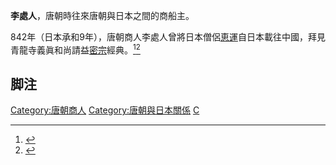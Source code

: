 '''李處人'''，唐朝時往來唐朝與日本之間的商船主。

842年（日本承和9年），唐朝商人李處人曾將日本僧侶[[恵運|恵運]]自日本載往中國，拜見青龍寺義眞和尚請益[[密宗|密宗]]經典。<ref>{{cite web|title=入唐五家傳 （慧運、宗叡、常曉、眞如親王、圓行）|url=http://www.kagemarukun.fromc.jp/page003m.html|accessdate=2014-08-16|author=塙保己一|date=1994-10|work=《[[群書類從|續群書類從]]》第8輯|publisher=經濟雜誌社|pages=98頁|quote=儻値大唐商客李處人等化來。和尚就他要望。乘公歸船。入唐巡禮薦福興善曼茶羅道塲。得見青龍寺義眞和尚。請益於秘宗。兼看南岳五臺之聖迹。船主許諾云。東西任命。駈馳隨力。遂則承和九年。|archive-date=2016-03-04|archive-url=https://web.archive.org/web/20160304125956/http://www.kagemarukun.fromc.jp/page003m.html|dead-url=no}}</ref><ref>{{cite web|title=遣唐使と真言宗の伝来|url=http://www.chisan.or.jp/chisanha/center/forum/detail/id=106|accessdate=2014-08-16|author=森 公章|date=2010-09-07|publisher=総本山智積院|language=ja|archiveurl=https://web.archive.org/web/20140819083532/http://www.chisan.or.jp/chisanha/center/forum/detail/id=106|archivedate=2014-08-19|dead-url=yes|quote=安祥寺を開いた恵運(えうん)も實恵の勧めによって大唐商客李處人の船に乗って恵果の後、青龍寺を継いだ義真(ぎしん)和尚の元に密教を勉強しに行くという話があり、真言宗は實恵を中心に様々な方法で中国の密教を取り入れようとしていました。}}</ref>

== 脚注 ==
{{reflist}}

{{唐朝人小作品}}

[[Category:唐朝商人|Category:唐朝商人]]
[[Category:唐朝與日本關係|Category:唐朝與日本關係]]
[[Category:李姓|C]]